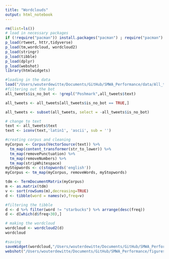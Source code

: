 ```yaml
---
title: "Wordclouds"
output: html_notebook
---
```


```r
rm(list=ls())
# load in necessary packages
if (!require("pacman")) install.packages("pacman") ; require("pacman")
p_load(rtweet, httr,tidyverse)
p_load(tm,wordcloud, wordcloud2)
p_load(stringr)
p_load(tibble)
p_load(dplyr)
p_load(webshot)
library(htmlwidgets)
```

```r
#loading in the data
load("/Users/wouterdewitte/Documents/GitHub/SMWA_Performance/data/All_tweets_all_features.RData")
#filtering out the bot
all_tweets$is_no_bot <- !grepl("Poshmark",all_tweets$text)

all_tweets <- all_tweets[all_tweets$is_no_bot == TRUE,]

all_tweets <- subset(all_tweets, select = -all_tweets$is_no_bot)
```

```r
# change to text
text <- all_tweets$text
text <- iconv(text,'latin1', 'ascii', sub = '')
```

```r
#creating corpus and cleaning
myCorpus <- Corpus(VectorSource(text)) %>%
  tm_map(content_transformer(str_to_lower)) %>%
  tm_map(removePunctuation) %>%
  tm_map(removeNumbers) %>%
  tm_map(stripWhitespace)
myStopwords <- c(stopwords('english'))
myCorpus <- tm_map(myCorpus, removeWords, myStopwords)

tdm <- TermDocumentMatrix(myCorpus)
m <- as.matrix(tdm)
v <- sort(rowSums(m),decreasing=TRUE)
d <- tibble(word = names(v),freq=v)

#filtering the tibble
d <- d %>% filter(word != "starbucks") %>% arrange(desc(freq))
d <- d[which(d$freq>30),]

# making the wordcloud
wordcloud <- wordcloud2(d)
wordcloud

#saving
saveWidget(wordcloud,"/Users/wouterdewitte/Documents/GitHub/SMWA_Performance/figures/wordcloud.html",selfcontained = F)
webshot("/Users/wouterdewitte/Documents/GitHub/SMWA_Performance/figures/wordcloud.html","/Users/wouterdewitte/Documents/GitHub/SMWA_Performance/figures/wordcloud.png",vwidth = 1000, vheight = 800, delay =10)
```
